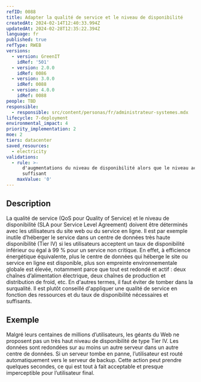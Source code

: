 ```yaml
---
refID: 0088
title: Adapter la qualité de service et le niveau de disponibilité
createdAt: 2024-02-14T12:40:33.994Z
updatedAt: 2024-02-28T12:35:22.394Z
language: fr
published: true
refType: RWEB
versions:
  - version: GreenIT
    idRef: '501'
  - version: 2.0.0
    idRef: 0086
  - version: 3.0.0
    idRef: 0088
  - version: 4.0.0
    idRef: 0088
people: TBD
responsible:
  - responsible: src/content/personas/fr/administrateur-systemes.mdx
lifecycle: 7-deployment
environmental_impact: 4
priority_implementation: 2
moe: 2
tiers: datacenter
saved_resources:
  - electricity
validations:
  - rule: >-
      d'augmentations du niveau de disponibilité alors que le niveau actuel est
      suffisant
    maxValue: '0'
---
```


## Description

La qualité de service (QoS pour Quality of Service) et le niveau de disponibilité (SLA pour Service Level Agreement) doivent être déterminés avec les utilisateurs du site web ou du service en ligne. Il est par exemple inutile d’héberger le service dans un centre de données très haute disponibilité (Tier IV) si les utilisateurs acceptent un taux de disponibilité inférieur ou égal à 99 % pour un service non critique. En effet, à efficience énergétique équivalente, plus le centre de données qui héberge le site ou service en ligne est disponible, plus son empreinte environnementale globale est élevée, notamment parce que tout est redondé et actif : deux chaînes d’alimentation électrique, deux chaînes de production et distribution de froid, etc.
En d'autres termes, il faut éviter de tomber dans la surqualité. Il est plutôt conseillé d'appliquer une qualité de service en fonction des ressources et du taux de disponibilité nécessaires et suffisants.

## Exemple

Malgré leurs centaines de millions d’utilisateurs, les géants du Web ne proposent pas un très haut niveau de disponibilité de type Tier IV. Les données sont redondées sur au moins un autre serveur dans un autre centre de données. Si un serveur tombe en panne, l’utilisateur est routé automatiquement vers le serveur de backup. Cette action peut prendre quelques secondes, ce qui est tout à fait acceptable et presque imperceptible pour l’utilisateur final.
